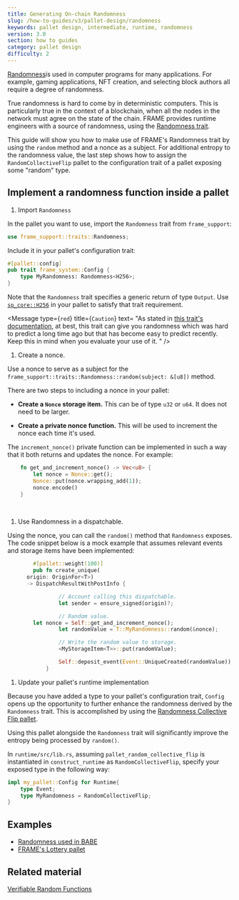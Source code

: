 ```yaml
---
title: Generating On-chain Randomness
slug: /how-to-guides/v3/pallet-design/randomness
keywords: pallet design, intermediate, runtime, randomness
version: 3.0 
section: how to guides
category: pallet design
difficulty: 2
---
```


[Randomness](/v3/runtime/randomness)is used in computer programs for many applications. For example, gaming applications, NFT creation, and selecting block authors all require a degree of randomness.

True randomness is hard to come by in deterministic computers. This is particularly true in the context of a blockchain, when all the nodes in the network must agree on the state of the chain. FRAME provides runtime engineers with a source of randomness, using the [Randomness trait](/rustdocs/latest/frame_support/traits/trait.Randomness.html).
        
This guide will show you how to make use of FRAME's Randomness trait by using the `random` method and a nonce as a subject. For additional entropy to the randomness value, the last step shows how to assign the `RandomCollectiveFlip` pallet to the configuration trait of a pallet exposing some "random" type.


## Implement a randomness function inside a pallet

1. Import `Randomness`

  In the pallet you want to use, import the `Randomness` trait from `frame_support`:

  ```rust
  use frame_support::traits::Randomness;
  ```

  Include it in your pallet's configuration trait:

  ```rust
  #[pallet::config]
  pub trait frame_system::Config {
      type MyRandomness: Randomness<H256>;
  }
  ```

  Note that the `Randomness` trait specifies a generic return of type `Output`. Use [`sp_core::H256`][h256-rustdocs] in your pallet to satisfy that trait requirement.

  <Message
    type={`red`}
    title={`Caution`}
    text=
      "As stated in
      [this trait's documentation](/rustdocs/latest/frame_support/traits/trait.Randomness.html),
      at best, this trait can give you randomness which was hard to predict a long time ago 
      but that has become easy to predict recently. 
      Keep this in mind when you evaluate your use of it.
      "
  />

1. Create a nonce.

  Use a nonce to serve as a subject for the `frame_support::traits::Randomness::random(subject: &[u8])` method.

  There are two steps to including a nonce in your pallet:

  * **Create a `Nonce` storage item.** This can be of type `u32` or `u64`. It does not need to be larger.

  * **Create a private nonce function.** This will be used to increment the nonce each time it's used.

  The `increment_nonce()` private function can be implemented in such a way that it both returns and updates the nonce. For example:

  ```rust
      fn get_and_increment_nonce() -> Vec<u8> {
          let nonce = Nonce::get();
          Nonce::put(nonce.wrapping_add(1));
          nonce.encode()
      }
  ```
  <br />
  <Message type='yellow' title='Note' text={`
  To learn more about the wrapping and encoding methoeds, see [\`wrapping_add\`](/rustdocs/latest/funty/trait.IsInteger.html#tymethod.wrapping_add) and [\`encode()\`](/rustdocs/latest/frame_support/dispatch/trait.Encode.html#method.encode) in the Rust documentation.
  `}/>

1. Use Randomness in a dispatchable.

  Using the nonce, you can call the `random()` method that `Randomness` exposes. The code snippet below is a mock example that assumes relevant events and storage items have been implemented:

  ```rust
          #[pallet::weight(100)]
          pub fn create_unique(
        origin: OriginFor<T>)
        -> DispatchResultWithPostInfo {

                  // Account calling this dispatchable.
                  let sender = ensure_signed(origin)?;

                  // Random value.
          let nonce = Self::get_and_increment_nonce();
                  let randomValue = T::MyRandomness::random(&nonce);

                  // Write the random value to storage.
                  <MyStorageItem<T>>::put(randomValue);

                  Self::deposit_event(Event::UniqueCreated(randomValue));
              }
  ```

1. Update your pallet's runtime implementation

  Because you have added a type to your pallet's configuration trait, `Config` opens up the opportunity to further enhance the randomness derived by the `Randomness` trait. This is accomplished by using the [Randomness Collective Flip pallet][rcf-pallet-rustdocs].

  Using this pallet alongside the `Randomness` trait will significantly improve the entropy being processed by `random()`.

  In `runtime/src/lib.rs`, assuming `pallet_random_collective_flip` is instantiated in `construct_runtime` as `RandomCollectiveFlip`, specify your exposed
  type in the following way:

  ```rust
  impl my_pallet::Config for Runtime{
      type Event;
      type MyRandomness = RandomCollectiveFlip;
  }
  ```

## Examples

- [Randomness used in BABE](https://github.com/paritytech/substrate/blob/master/frame/babe/src/randomness.rs)
- [FRAME's Lottery pallet](https://github.com/paritytech/substrate/blob/master/frame/lottery/src/lib.rs#L471)

## Related material

[Verifiable Random Functions](https://en.wikipedia.org/wiki/Verifiable_random_function)

[h256-rustdocs]: /rustdocs/latest/sp_core/struct.H256.html
[rcf-pallet-rustdocs]: /rustdocs/latest/pallet_randomness_collective_flip/index.html
